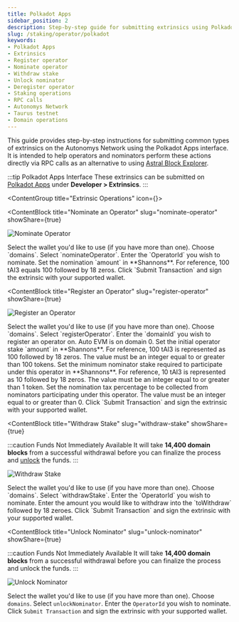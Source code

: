```yaml
---
title: Polkadot Apps
sidebar_position: 2
description: Step-by-step guide for submitting extrinsics using Polkadot Apps interface
slug: /staking/operator/polkadot
keywords:
- Polkadot Apps
- Extrinsics
- Register operator
- Nominate operator
- Withdraw stake
- Unlock nominator
- Deregister operator
- Staking operations
- RPC calls
- Autonomys Network
- Taurus testnet
- Domain operations
---
```



This guide provides step-by-step instructions for submitting common types of extrinsics on the Autonomys Network using the Polkadot Apps interface. It is intended to help operators and nominators perform these actions directly via RPC calls as an alternative to using [Astral Block Explorer](https://astral.autonomys.xyz).

:::tip Polkadot Apps Interface
These extrinsics can be submitted on [Polkadot Apps](https://polkadot.js.org/apps/?rpc=wss://rpc.taurus.autonomys.xyz/ws#/extrinsics) under **Developer > Extrinsics**.
:::

<ContentGroup title="Extrinsic Operations" icon={<Icon icon={ICONS.CODE} />}>

<ContentBlock 
title="Nominate an Operator" 
slug="nominate-operator"
showShare={true}
>

![Nominate Operator](/img/doc-imgs/polkadot/nominateOperator.png)

<ContentList   ordered>
<ContentListItem>Select the wallet you'd like to use (if you have more than one).</ContentListItem>
<ContentListItem>Choose `domains`.</ContentListItem>
<ContentListItem>Select `nominateOperator`.</ContentListItem>
<ContentListItem>Enter the `OperatorId` you wish to nominate.</ContentListItem>
<ContentListItem>Set the nomination `amount` in **Shannons**. For reference, 100 tAI3 equals 100 followed by 18 zeros.</ContentListItem>
<ContentListItem>Click `Submit Transaction` and sign the extrinsic with your supported <Link to="/wallets">wallet</Link>.</ContentListItem>
</ContentList>
</ContentBlock>

<ContentBlock 
title="Register an Operator" 
slug="register-operator"
showShare={true}
>
![Register an Operator](/img/doc-imgs/polkadot/registerOperator.png)

<ContentList ordered>
<ContentListItem>Select the wallet you'd like to use (if you have more than one).</ContentListItem>
<ContentListItem>Choose `domains`.</ContentListItem>
<ContentListItem>Select `registerOperator`.</ContentListItem>
<ContentListItem>Enter the `domainId` you wish to register an operator on. Auto EVM is on domain 0.</ContentListItem>
<ContentListItem>Set the initial operator stake `amount` in **Shannons**. For reference, 100 tAI3 is represented as 100 followed by 18 zeros. The value must be an integer equal to or greater than 100 tokens.</ContentListItem>
<ContentListItem>Set the minimum nominator stake required to participate under this operator in **Shannons**. For reference, 10 tAI3 is represented as 10 followed by 18 zeros. The value must be an integer equal to or greater than 1 token.</ContentListItem>
<ContentListItem>Set the nomination tax percentage to be collected from nominators participating under this operator. The value must be an integer equal to or greater than 0.</ContentListItem>
<ContentListItem>Click `Submit Transaction` and sign the extrinsic with your supported <Link to="/wallets">wallet</Link>.</ContentListItem>
</ContentList>
</ContentBlock>

<ContentBlock 
title="Withdraw Stake" 
slug="withdraw-stake"
showShare={true}
>
:::caution Funds Not Immediately Available
It will take **14,400 domain blocks** from a successful withdrawal before you can finalize the process and [unlock](#unlock-nominator) the funds.
:::

![Withdraw Stake](/img/doc-imgs/polkadot/withdrawStake.png)

<ContentList ordered>
<ContentListItem>Select the wallet you'd like to use (if you have more than one).</ContentListItem>
<ContentListItem>Choose `domains`.</ContentListItem>
<ContentListItem>Select `withdrawStake`.</ContentListItem>
<ContentListItem>Enter the `OperatorId` you wish to nominate.</ContentListItem>
<ContentListItem>Enter the amount you would like to withdraw into the `toWithdraw` followed by 18 zeroes.</ContentListItem>
<ContentListItem>Click `Submit Transaction` and sign the extrinsic with your supported <Link to="/wallets">wallet</Link>.</ContentListItem>
</ContentList>
</ContentBlock>

<ContentBlock 
title="Unlock Nominator" 
slug="unlock-nominator"
showShare={true}
>
:::caution Funds Not Immediately Available
It will take **14,400 domain blocks** from a successful withdrawal before you can finalize the process and unlock the funds.
:::

![Unlock Nominator](/img/doc-imgs/polkadot/unlockNominator.png)

<ContentList ordered>

<ContentListItem>Select the wallet you'd like to use (if you have more than one).</ContentListItem>
<ContentListItem>Choose `domains`.</ContentListItem>
<ContentListItem>Select `unlockNominator`.</ContentListItem>
<ContentListItem>Enter the `OperatorId` you wish to nominate.</ContentListItem>
<ContentListItem>Click `Submit Transaction` and sign the extrinsic with your supported <Link to="/wallets">wallet</Link>.</ContentListItem>
</ContentList>
</ContentBlock>
</ContentGroup>